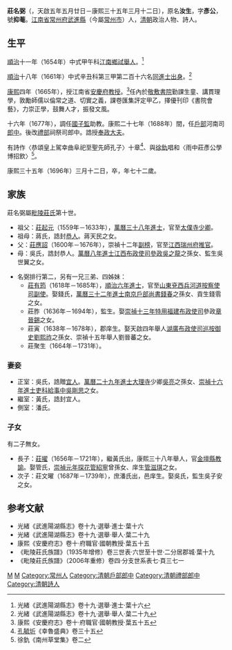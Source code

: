 '''莊名弼'''（{{bd|1625年|6月24日|1696年|4月13日|catIdx=Z莊}}，天啟五年五月廿日－康熙三十五年三月十二日），原名'''汝生'''，字'''彥公'''，號'''抑菴'''。[[江南省|江南省]][[常州府|常州府]][[武進縣|武進縣]]（今屬[[常州市|常州市]]）人，[[清朝|清朝]]政治人物、詩人。

==生平==
[[順治|順治]]十一年（1654年）中式甲午科[[江南省|江南]][[鄉試|鄉試]][[舉人|舉人]]。<ref>光緒《武進陽湖縣志》卷十九·選舉·進士·葉十六</ref>

[[順治|順治]]十八年（1661年）中式辛丑科第三甲第二百十六名[[同進士出身|同進士出身]]。<ref>光緒《武進陽湖縣志》卷十九·選舉·舉人·葉二十九</ref>

[[康熙|康熙]]四年（1665年），授江南省[[安慶府|安慶府]][[教授_(官名)|教授]]。<ref>康熙《安慶府志》卷十·府職官·國朝教授·葉五十五</ref>任內於[[敬敷書院|敬敷書院]]勤課生童、講貫理學，敦勵師儒以倫常之道、切實之義，課卷匯集評定甲乙，擇優刊印《書院會藝》，力崇正學，鼓舞人才，振發文風。

十六年（1677年），調任[[國子監|國子監]]助教。康熙二十七年（1688年）間，任[[戶部|戶部]]河南司[[郎中_(官职)|郎中]]。後改[[禮部|禮部]]祠祭司郎中。誥授[[奉政大夫|奉政大夫]]。

有詩作〈恭頌皇上駕幸曲阜祀至聖先師孔子〉十章<ref>[[孔毓圻|孔毓圻]]《幸魯盛典》卷三十五</ref>、與[[徐釚|徐釚]]唱和〈雨中莊彥公學博招飲〉<ref>徐釚《南州草堂集》卷二</ref>。

康熙三十五年（1696年）三月十二日，卒，年七十二歲。

== 家族 ==
莊名弼屬[[毗陵莊氏|毗陵莊氏]]第十世。
*祖父：[[莊起元|莊起元]]（1559年－1633年），[[模板:萬曆三十八年庚戌科殿試金榜|萬曆三十八年進士]]，官至[[太僕寺|太僕寺]][[少卿|少卿]]。
*祖母：蔣氏，誥封[[恭人|恭人]]。蔣天民之女。
*父：[[莊應詔|莊應詔]]（1600年－1676年），崇禎十二年[[副榜|副榜]]，官至[[江西|江西]][[瑞州府|瑞州府]][[推官|推官]]。
*母：吳氏，誥封恭人。[[模板:萬曆八年庚辰科殿試金榜|萬曆八年進士]][[江西布政使司|江西布政使司]][[參政|參政]][[吳之龍|吳之龍]]之孫女、監生吳世翼之女。

*名弼排行第二，另有一兄三弟、四姊妹：
**[[莊有筠|莊有筠]]（1618年－1685年），[[模板:順治六年己丑科殿試金榜|順治六年進士]]，官至[[山東|山東]][[兗西兵河道|兗西兵河道]][[按察使司副使|按察使司副使]]。娶錢氏，[[模板:萬曆三十二年甲辰科殿試金榜|萬曆三十二年進士]][[南京戶部尚書|南京戶部尚書]][[錢春|錢春]]之孫女、貢生錢䨒之女。
**莊胙（1636年－1694年），監生。娶[[模板:崇禎十三年庚辰科賜特用出身金榜|崇禎十三年特用]][[福建布政使司|福建布政使司]]參政[[章晉錫|章晉錫]]之女。
**莊寅（1638年－1678年），郡庠生。娶天啟四年舉人[[湖廣布政使司|湖廣布政使司]][[巡按御史|巡按御史]][[劉熙祚|劉熙祚]]之孫女、崇禎十五年舉人劉晉蕃之女。
**莊聚生（1664年－1731年）。

===妻妾===
*正室：吳氏，誥贈[[宜人|宜人]]。[[模板:萬曆二十九年辛丑科殿試金榜|萬曆二十九年進士]][[大理寺|大理寺]]少卿[[吳亮_(萬曆進士)|吳亮]]之孫女、[[模板:崇禎十六年癸未科殿試金榜|崇禎十六年進士]][[吏科|吏科]][[給事中|給事中]][[吳剛思|吳剛思]]之女。
*繼室：黃氏，誥封宜人。
*側室：潘氏。

===子女===
有二子無女。
*長子：[[莊擢|莊擢]]（1656年－1721年），繼黃氏出，康熙三十八年舉人，官[[金壇縣|金壇縣]][[教諭|教諭]]。娶管氏，[[模板:崇禎元年戊辰科殿試金榜|崇禎元年探花]][[管紹寧|管紹寧]]曾孫女、庠生[[管滋琪|管滋琪]]之女。
*次子：莊文曜（1687年－1739年），庶潘氏出，邑庠生。娶吳氏，監生吳子安之女。

==参考文献==
{{reflist|2}}
*光緒《武進陽湖縣志》卷十九·選舉·進士·葉十六
*光緒《武進陽湖縣志》卷十九·選舉·舉人·葉二十九
*康熙《安慶府志》卷十·府職官·國朝教授·葉五十五
*《毗陵莊氏族譜》（1935年增修）卷三世表·六世至十世·二分居郡城·葉十九
*《毗陵莊氏族譜》（2006年重修）卷四·分支世系表七·頁三七一

{{順治十八年辛丑科殿試金榜}}
{{毗陵莊氏}}

{{Authority control}}

{{DEFAULTSORT:Z莊}}
[[Category:毗陵莊氏|M]]
[[Category:莊姓|M]]
[[Category:常州人|Category:常州人]]
[[Category:清朝戶部郎中|Category:清朝戶部郎中]]
[[Category:清朝禮部郎中|Category:清朝禮部郎中]]
[[Category:清朝詩人|Category:清朝詩人]]